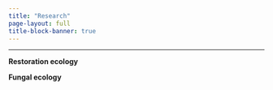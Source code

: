 ```yaml
---
title: "Research"
page-layout: full
title-block-banner: true
---
```


------------------------------------------------------------------------

**Restoration ecology**



**Fungal ecology**
